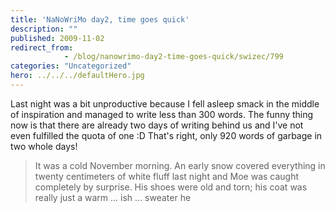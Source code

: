 ```yaml
---
title: 'NaNoWriMo day2, time goes quick'
description: ""
published: 2009-11-02
redirect_from: 
            - /blog/nanowrimo-day2-time-goes-quick/swizec/799
categories: "Uncategorized"
hero: ../../../defaultHero.jpg
---
```

Last night was a bit unproductive because I fell asleep smack in the middle of inspiration and managed to write less than 300 words. The funny thing now is that there are already two days of writing behind us and I&#x27;ve not even fulfilled the quota of one :D That&#x27;s right, only 920 words of garbage in two whole days!

> It was a cold November morning. An early snow covered everything in twenty centimeters of white fluff last night and Moe was caught completely by surprise. His shoes were old and torn; his coat was really just a warm ... ish ... sweater he
